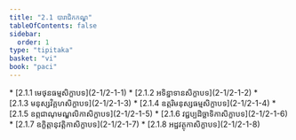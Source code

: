 ```yaml
---
title: "2.1 បារាជិកកណ្ឌ"
tableOfContents: false
sidebar:
  order: 1
type: "tipitaka"
basket: "vi"
book: "paci"
---
```



<DynamicBreadcrumb />



<TableOfContents book="paci" section="2.1">
* [2.1.1 មេថុនធម្មសិក្ខាបទ](2-1/2-1-1)
* [2.1.2 អទិន្នាទានសិក្ខាបទ](2-1/2-1-2)
* [2.1.3 មនុស្សវិគ្គហសិក្ខាបទ](2-1/2-1-3)
* [2.1.4 ឧត្តរិមនុស្សធម្មសិក្ខាបទ](2-1/2-1-4)
* [2.1.5 ឧព្ភជាណុមណ្ឌលិកាសិក្ខាបទ](2-1/2-1-5)
* [2.1.6 វជ្ជប្បដិច្ឆាទិកាសិក្ខាបទ](2-1/2-1-6)
* [2.1.7 ឧក្ខិត្តានុវត្តិកាសិក្ខាបទ](2-1/2-1-7)
* [2.1.8 អដ្ឋវត្ថុកាសិក្ខាបទ](2-1/2-1-8)
</TableOfContents>